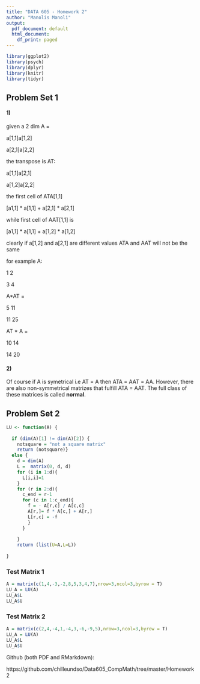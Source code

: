---
title: "DATA 605 - Homework 2"
author: "Manolis Manoli"
output:
  pdf_document: default
  html_document:
    df_print: paged
---
```{r loading-libraries, echo=TRUE, results='hide', warning=FALSE, message=FALSE}
library(ggplot2)
library(psych)
library(dplyr)
library(knitr)
library(tidyr)
```

## Problem Set 1

#### 1)

given a 2 dim A = 

a[1,1]a[1,2]

a[2,1]a[2,2]

the transpose is AT:

a[1,1]a[2,1]

a[1,2]a[2,2]

the first cell of ATA[1,1]

[a1,1] * a[1,1] + a[2,1] * a[2,1]

while first cell of AAT[1,1] is

[a1,1] * a[1,1] + a[1,2] * a[1,2]

clearly if a[1,2] and a[2,1] are different values ATA and AAT will not be the same

for example A:

1 2

3 4

A*AT = 

5 11

11 25


AT * A = 

10 14

14 20

#### 2)

Of course if A is symetrical i.e AT = A then ATA = AAT = AA. However, there are also non-symmetrical matrizes that fulfill ATA = AAT. The full class of these matrices is called **normal**. 

## Problem Set 2

```{r LU-function, eval=TRUE}

LU <- function(A) {
  
  if (dim(A)[1] != dim(A)[2]) {
    notsquare = "not a square matrix"
    return (notsquare)}
  else {
    d = dim(A)
    L =  matrix(0, d, d)
    for (i in 1:d){
      L[i,i]=1
    }
    for (r in 2:d){
      c_end = r-1
      for (c in 1:c_end){
        f = - A[r,c] / A[c,c]
        A[r,]= f * A[c,] + A[r,]
        L[r,c] = -f
        }
      }
    
    }
    return (list(U=A,L=L))
  
}

```

### Test Matrix 1

```{r LU-example1, eval=TRUE, warning=F}

A = matrix(c(1,4,-3,-2,8,5,3,4,7),nrow=3,ncol=3,byrow = T)
LU_A = LU(A)
LU_A$L
LU_A$U

```

### Test Matrix 2

```{r LU-example2, eval=TRUE,  warning=F}

A = matrix(c(2,4,-4,1,-4,3,-6,-9,5),nrow=3,ncol=3,byrow = T)
LU_A = LU(A)
LU_A$L
LU_A$U

```

   
Github (both PDF and RMarkdown):

https://github.com/chilleundso/Data605_CompMath/tree/master/Homework2
    

